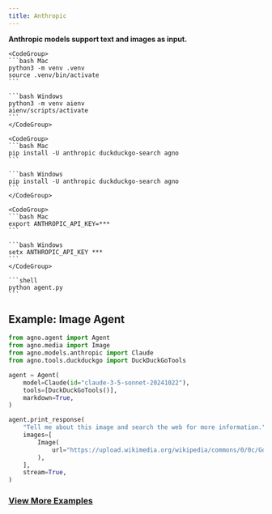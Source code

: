 ```yaml
---
title: Anthropic
---
```


**Anthropic models support text and images as input.**

<Steps>
  <Step title="Setup your virtual environment">

    <CodeGroup>
    ```bash Mac
    python3 -m venv .venv
    source .venv/bin/activate
    ```

    ```bash Windows
    python3 -m venv aienv
    aienv/scripts/activate
    ```
    </CodeGroup>

  </Step>
  <Step title="Install dependencies">

    <CodeGroup>
    ```bash Mac
    pip install -U anthropic duckduckgo-search agno
    ```

    ```bash Windows
    pip install -U anthropic duckduckgo-search agno
    ```
    </CodeGroup>

  </Step>
  <Step title="Export your Anthropic key">

    <CodeGroup>
    ```bash Mac
    export ANTHROPIC_API_KEY=***
    ```

    ```bash Windows
    setx ANTHROPIC_API_KEY ***
    ```
    </CodeGroup>

  </Step>
  <Step title="Run the agent">

    ```shell
    python agent.py
    ```

  </Step>
</Steps>

## Example: Image Agent

```python
from agno.agent import Agent
from agno.media import Image
from agno.models.anthropic import Claude
from agno.tools.duckduckgo import DuckDuckGoTools

agent = Agent(
    model=Claude(id="claude-3-5-sonnet-20241022"),
    tools=[DuckDuckGoTools()],
    markdown=True,
)

agent.print_response(
    "Tell me about this image and search the web for more information.",
    images=[
        Image(
            url="https://upload.wikimedia.org/wikipedia/commons/0/0c/GoldenGateBridge-001.jpg"
        ),
    ],
    stream=True,
)
```

### [View More Examples](/examples/models/anthropic)
